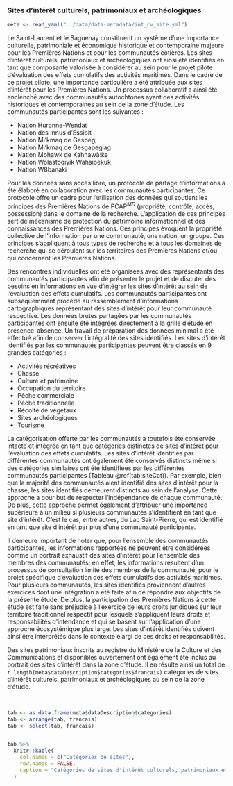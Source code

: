 ### Sites d’intérêt culturels, patrimoniaux et archéologiques

```r
meta <- read_yaml("../data/data-metadata/int_cv_site.yml")
```

Le Saint-Laurent et le Saguenay constituent un système d'une importance culturelle, patrimoniale et économique historique et contemporaine majeure pour les Premières Nations et pour les communautés côtières. Les sites d'intérêt culturels, patrimoniaux et archéologiques ont ainsi été identifiés en tant que composante valorisée à considérer au sein pour le projet pilote d'évaluation des effets cumulatifs des activités maritimes. Dans le cadre de ce projet pilote, une importance particulière a été attribuée aux sites d'intérêt pour les Premières Nations. Un processus collaboratif a ainsi été enclenché avec des communautés autochtones ayant des activités historiques et contemporaines au sein de la zone d'étude. Les communautés participantes sont les suivantes :

- Nation Huronne-Wendat
- Nation des Innus d’Essipit
- Nation Mi'kmaq de Gespeg,
- Nation Mi'kmaq de Gesgapegiag
- Nation Mohawk de Kahnawà:ke
- Nation Wolastoqiyik Wahsipekuk
- Nation W8banaki

Pour les données sans accès libre, un protocole de partage d'informations a été élaboré en collaboration avec les communautés participantes. Ce protocole offre un cadre pour l’utilisation des données qui soutient les principes des Premières Nations de PCAP$^{MD}$ (propriété, contrôle, accès, possession) dans le domaine de la recherche. L’application de ces principes sert de mécanisme de protection du patrimoine informationnel et des connaissances des Premières Nations. Ces principes évoquent la propriété collective de l’information par une communauté, une nation, un groupe. Ces principes s’appliquent à tous types de recherche et à tous les domaines de recherche qui se déroulent sur les territoires des Premières Nations et/ou qui concernent les Premières Nations.

Des rencontres individuelles ont été organisées avec des représentants des communautés participantes afin de présenter le projet et de discuter des besoins en informations en vue d'intégrer les sites d'intérêt au sein de l'évaluation des effets cumulatifs. Les communautés participantes ont subséquemment procédé au rassemblement d'informations cartographiques représentant des sites d'intérêt pour leur communauté respective. Les données brutes partagées par les communautés participantes ont ensuite été intégrées directement à la grille d'étude en présence-absence. Un travail de préparation des données minimal a été effectué afin de conserver l'intégralité des sites identifiés. Les sites d'intérêt identifiés par les communautés participantes peuvent être classés en 9 grandes catégories :

- Activités récréatives
- Chasse
- Culture et patrimoine
- Occupation du territoire
- Pêche commerciale
- Pêche traditionnelle
- Récolte de végétaux
- Sites archéologiques
- Tourisme

La catégorisation offerte par les communautés a toutefois été conservée intacte et intégrée en tant que catégories distinctes de sites d'intérêt pour l'évaluation des effets cumulatifs. Les sites d'intérêt identifiés par différentes communautés ont également été conservés distincts même si des catégories similaires ont été identifiées par les différentes communautés participantes (Tableau \@ref(tab:siteCat)). Par exemple, bien que la majorité des communautés aient identifié des sites d'intérêt pour la chasse, les sites identifiés demeurent distincts au sein de l'analyse. Cette approche a pour but de respecter l'indépendance de chaque communauté. De plus, cette approche permet également d'attribuer une importance supérieure à un milieu si plusieurs communautés s'identifient en tant que site d'intérêt. C'est le cas, entre autres, du Lac Saint-Pierre, qui est identifié en tant que site d'intérêt par plus d'une communauté participante.

Il demeure important de noter que, pour l'ensemble des communautés participantes, les informations rapportées ne peuvent être considérées comme un portrait exhaustif des sites d'intérêt pour l'ensemble des membres des communautés; en effet, les informations résultent d'un processus de consultation limité des membres de la communauté, pour le projet spécifique d'évaluation des effets cumulatifs des activités maritimes. Pour plusieurs communautés, les sites identifiés proviennent d'autres exercices dont une intégration a été faite afin de répondre aux objectifs de la présente étude. De plus, la participation des Premières Nations à cette étude est faite sans préjudice à l'exercice de leurs droits juridiques sur leur territoire traditionnel respectif pour lesquels s'appliquent leurs droits et responsabilités d'intendance et qui se basent sur l'application d'une approche écosystémique plus large. Les sites d'intérêt identifiés doivent ainsi être interprétés dans le contexte élargi de ces droits et responsabilités.

Des sites patrimoniaux inscrits au registre du Ministère de la Culture et des Communications et disponibles ouvertement ont également été inclus au portrait des sites d'intérêt dans la zone d'étude. Il en résulte ainsi un total de `r length(meta$dataDescription$categories$francais)` catégories de sites d'intérêt culturels, patrimoniaux et archéologiques au sein de la zone d'étude.


<br/>

```r
tab <- as.data.frame(meta$dataDescription$categories)
tab <- arrange(tab, francais)
tab <- select(tab, francais)


tab %>%
  knitr::kable(
    col.names = c("Catégories de sites"),
    row.names = FALSE,
    caption = "Catégories de sites d'intérêt culturels, patrimoniaux et archéologiques identifiés pour le Saint-Laurent et le Saguenay."
  )
```

<br/>



<!--
#### Kahnawake

TODO: Vérifier la catégorie traffic identifiée par la communauté. Est-ce qu'on devrait l'ajouter aux stresseurs de navigation?
TODO: Même chose avec la seigneurie
-->

